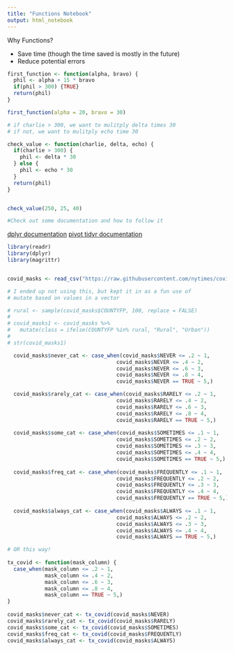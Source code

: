 ```yaml
---
title: "Functions Notebook"
output: html_notebook
---
```


Why Functions?

-  Save time (though the time saved is mostly in the future)
-  Reduce potential errors

```r

first_function <- function(alpha, bravo) {
  phil <- alpha + 15 * bravo
  if(phil > 300) {TRUE}
  return(phil)
}

first_function(alpha = 20, bravo = 30)

```

```r

# if charlie > 300, we want to mulitply delta times 30
# if not, we want to mulitply echo time 30

check_value <- function(charlie, delta, echo) {
  if(charlie > 300) {
    phil <- delta * 30
  } else {
    phil <- echo * 30
  }
  return(phil)
}


check_value(250, 25, 40)
```

```r

#Check out some documentation and how to follow it
```

[dplyr documentation](https://dplyr.tidyverse.org/reference/select.html)
[pivot tidyr documentation](https://tidyr.tidyverse.org/reference/pivot_longer.html)

```r
library(readr)
library(dplyr)
library(magrittr)


covid_masks <- read_csv("https://raw.githubusercontent.com/nytimes/covid-19-data/master/mask-use/mask-use-by-county.csv")

# I ended up not using this, but kept it in as a fun use of 
# mutate based on values in a vector

# rural <- sample(covid_masks$COUNTYFP, 100, replace = FALSE)
# 
# covid_masks1 <- covid_masks %>% 
#   mutate(class = ifelse(COUNTYFP %in% rural, "Rural", "Urban"))
# 
# str(covid_masks1)

```


```r

  covid_masks$never_cat <- case_when(covid_masks$NEVER <= .2 ~ 1,
                                   covid_masks$NEVER <= .4 ~ 2,
                                   covid_masks$NEVER <= .6 ~ 3,
                                   covid_masks$NEVER <= .8 ~ 4,
                                   covid_masks$NEVER == TRUE ~ 5,)

  covid_masks$rarely_cat <- case_when(covid_masks$RARELY <= .2 ~ 1,
                                   covid_masks$RARELY <= .4 ~ 2,
                                   covid_masks$RARELY <= .6 ~ 3,
                                   covid_masks$RARELY <= .8 ~ 4,
                                   covid_masks$RARELY == TRUE ~ 5,)
  
  covid_masks$some_cat <- case_when(covid_masks$SOMETIMES <= .1 ~ 1,
                                   covid_masks$SOMETIMES <= .2 ~ 2,
                                   covid_masks$SOMETIMES <= .3 ~ 3,
                                   covid_masks$SOMETIMES <= .4 ~ 4,
                                   covid_masks$SOMETIMES == TRUE ~ 5,)
  
  covid_masks$freq_cat <- case_when(covid_masks$FREQUENTLY <= .1 ~ 1,
                                   covid_masks$FREQUENTLY <= .2 ~ 2,
                                   covid_masks$FREQUENTLY <= .3 ~ 3,
                                   covid_masks$FREQUENTLY <= .4 ~ 4,
                                   covid_masks$FREQUENTLY == TRUE ~ 5,)
  
  covid_masks$always_cat <- case_when(covid_masks$ALWAYS <= .1 ~ 1,
                                   covid_masks$ALWAYS <= .2 ~ 2,
                                   covid_masks$ALWAYS <= .3 ~ 3,
                                   covid_masks$ALWAYS <= .4 ~ 4,
                                   covid_masks$ALWAYS == TRUE ~ 5,)

# OR this way!
    
tx_covid <- function(mask_column) {
  case_when(mask_column <= .2 ~ 1,
            mask_column <= .4 ~ 2,
            mask_column <= .6 ~ 3,
            mask_column <= .8 ~ 4,
            mask_column == TRUE ~ 5,)
}
    
covid_masks$never_cat <- tx_covid(covid_masks$NEVER)
covid_masks$rarely_cat <- tx_covid(covid_masks$RARELY)
covid_masks$some_cat <- tx_covid(covid_masks$SOMETIMES)
covid_masks$freq_cat <- tx_covid(covid_masks$FREQUENTLY)
covid_masks$always_cat <- tx_covid(covid_masks$ALWAYS)


```

